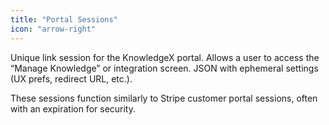 ```yaml
---
title: "Portal Sessions"
icon: "arrow-right"
---
```

<ParamField path="portal_session_id" type="uuid">
  Unique link session for the KnowledgeX portal.
</ParamField>

<ParamField path="workspace_id & end_user_id" type="uuid">
  Allows a user to access the “Manage Knowledge” or integration screen.
</ParamField>

<ParamField path="configuration" type="jsonb">
  JSON with ephemeral settings (UX prefs, redirect URL, etc.).
</ParamField>

<p>These sessions function similarly to Stripe customer portal sessions, often with an expiration for security.</p>